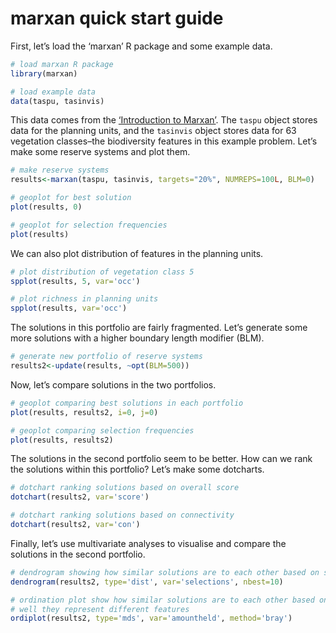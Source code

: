 marxan quick start guide
============

First, let's load the 'marxan' R package and some example data.

```r
# load marxan R package
library(marxan)

# load example data
data(taspu, tasinvis)
```

This data comes from the ['Introduction to Marxan'](http://marxan.net/courses.html). The `taspu` object stores data for the planning units, and the `tasinvis` object stores data for 63 vegetation classes--the biodiversity features in this example problem. Let's make some reserve systems and plot them.

```r
# make reserve systems
results<-marxan(taspu, tasinvis, targets="20%", NUMREPS=100L, BLM=0)

# geoplot for best solution
plot(results, 0)

# geoplot for selection frequencies
plot(results)
```

We can also plot distribution of features in the planning units.

```r
# plot distribution of vegetation class 5
spplot(results, 5, var='occ')

# plot richness in planning units
spplot(results, var='occ')
```

The solutions in this portfolio are fairly fragmented. Let's generate some more solutions with a higher boundary length modifier (BLM).

```r
# generate new portfolio of reserve systems
results2<-update(results, ~opt(BLM=500))
```

Now, let's compare solutions in the two portfolios.

```r
# geoplot comparing best solutions in each portfolio
plot(results, results2, i=0, j=0)

# geoplot comparing selection frequencies
plot(results, results2)
```

The solutions in the second portfolio seem to be better. How can we rank the solutions within this portfolio? Let's make some dotcharts.

```r
# dotchart ranking solutions based on overall score
dotchart(results2, var='score')

# dotchart ranking solutions based on connectivity
dotchart(results2, var='con')
```

Finally, let's use multivariate analyses to visualise and compare the solutions in the second portfolio.

```r
# dendrogram showing how similar solutions are to each other based on selections
dendrogram(results2, type='dist', var='selections', nbest=10)

# ordination plot show how similar solutions are to each other based on 
# well they represent different features
ordiplot(results2, type='mds', var='amountheld', method='bray')
```

<!--
%\VignetteEngine{knitr::knitr}
%\VignetteIndexEntry{Quick start guide to the marxan R package}
-->
